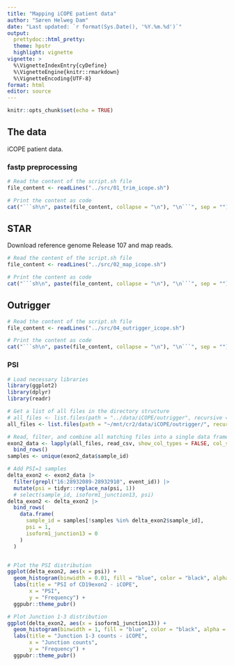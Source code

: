 ```yaml
---
title: "Mapping iCOPE patient data"
author: "Søren Helweg Dam"
date: "Last updated: `r format(Sys.Date(), '%Y.%m.%d')`"
output: 
  prettydoc::html_pretty:
  theme: hpstr
  highlight: vignette
vignette: >
  %\VignetteIndexEntry{cyDefine}
  %\VignetteEngine{knitr::rmarkdown}
  %\VignetteEncoding{UTF-8}
format: html
editor: source
---
```


```r
knitr::opts_chunk$set(echo = TRUE)
```

## The data 

iCOPE patient data.


### fastp preprocessing


```r
# Read the content of the script.sh file
file_content <- readLines("../src/01_trim_icope.sh")

# Print the content as code
cat("```sh\n", paste(file_content, collapse = "\n"), "\n```", sep = "")

```

## STAR

Download reference genome Release 107 and map reads.

```r
# Read the content of the script.sh file
file_content <- readLines("../src/02_map_icope.sh")

# Print the content as code
cat("```sh\n", paste(file_content, collapse = "\n"), "\n```", sep = "")

```

## Outrigger

```r
# Read the content of the script.sh file
file_content <- readLines("../src/04_outrigger_icope.sh")

# Print the content as code
cat("```sh\n", paste(file_content, collapse = "\n"), "\n```", sep = "")

```

### PSI

```r
# Load necessary libraries
library(ggplot2)
library(dplyr)
library(readr)

# Get a list of all files in the directory structure
# all_files <- list.files(path = "../data/iCOPE/outrigger", recursive = TRUE, full.names = TRUE, pattern = ".*outrigger_summary.csv")
all_files <- list.files(path = "~/mnt/cr2/data/iCOPE/outrigger/", recursive = TRUE, full.names = TRUE, pattern = ".*outrigger_summary.csv")

# Read, filter, and combine all matching files into a single data frame
exon2_data <- lapply(all_files, read_csv, show_col_types = FALSE, col_select = c(2:7), name_repair = "minimal") %>%
  bind_rows()
samples <- unique(exon2_data$sample_id)

# Add PSI=1 samples
delta_exon2 <- exon2_data |> 
  filter(grepl("16:28932089-28932910", event_id)) |> 
  mutate(psi = tidyr::replace_na(psi, 1))
  # select(sample_id, isoform1_junction13, psi)
delta_exon2 <- delta_exon2 |> 
  bind_rows(
    data.frame(
      sample_id = samples[!samples %in% delta_exon2$sample_id],
      psi = 1,
      isoform1_junction13 = 0
    )
  )


# Plot the PSI distribution
ggplot(delta_exon2, aes(x = psi)) +
  geom_histogram(binwidth = 0.01, fill = "blue", color = "black", alpha = 0.7) +
  labs(title = "PSI of CD19exon2 - iCOPE",
       x = "PSI",
       y = "Frequency") +
  ggpubr::theme_pubr()

# Plot Junction 1-3 distribution
ggplot(delta_exon2, aes(x = isoform1_junction13)) +
  geom_histogram(binwidth = 1, fill = "blue", color = "black", alpha = 0.7) +
  labs(title = "Junction 1-3 counts - iCOPE",
       x = "Junction counts",
       y = "Frequency") +
  ggpubr::theme_pubr()

```
